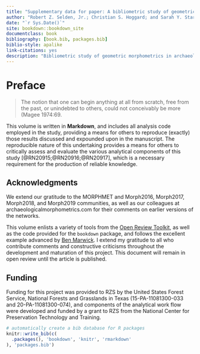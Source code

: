 ```yaml
--- 
title: "Supplementary data for paper: A bibliometric study of geometric morphometrics in archaeology"
author: "Robert Z. Selden, Jr.; Christian S. Hoggard; and Sarah Y. Stark"
date: "`r Sys.Date()`"
site: bookdown::bookdown_site
documentclass: book
bibliography: [book.bib, packages.bib]
biblio-style: apalike
link-citations: yes
description: "Bibliometric study of geometric morphometrics in archaeology"
---
```


# Preface {-}

>The notion that one can begin anything at all from scratch, free from the past, or unindebted to others, could not conceivably be more (Magee 1974:69.

This volume is written in **Markdown**, and includes all analysis code employed in the study, providing a means for others to reproduce (exactly) those results discussed and expounded upon in the manuscript. The reproducible nature of this undertaking provides a means for others to critically assess and evaluate the various analytical components of this study [@RN20915;@RN20916;@RN20917], which is a necessary requirement for the production of reliable knowledge. 

## Acknowledgments

We extend our gratitude to the MORPHMET and Morph2016, Morph2017, Morph2018, and Morph2019 communities, as well as our colleagues at archaeologicalmorphometrics.com for their comments on earlier versions of the networks.

This volume enlists a variety of tools from the [Open Review Toolkit](https://www.openreviewtoolkit.org/), as well as the code provided for the `bookdown` package, and follows the excellent example advanced by [Ben Marwick](https://benmarwick.github.io/bookdown-ort/). I extend my gratitude to all who contribute comments and constructive criticisms throughout the development and maturation of this project. This document will remain in open review until the article is published.

## Funding

Funding for this project was provided to RZS by the United States Forest Service, National Forests and Grasslands in Texas (15-PA-11081300-033 and 20-PA-11081300-074), and components of the analytical work flow were developed and funded by a grant to RZS from the National Center for Preservation Technology and Training.

```r
# automatically create a bib database for R packages
knitr::write_bib(c(
  .packages(), 'bookdown', 'knitr', 'rmarkdown'
), 'packages.bib')
```
